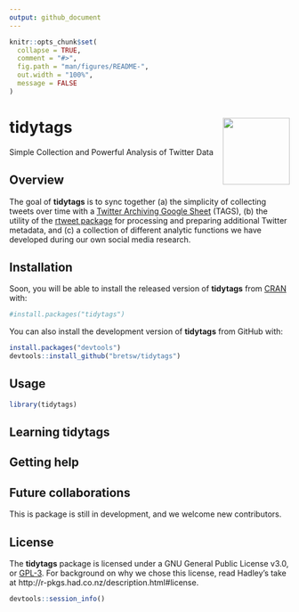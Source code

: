 ```yaml
---
output: github_document
---
```


<!-- README.md is generated from README.Rmd. Please edit that file -->

```r
knitr::opts_chunk$set(
  collapse = TRUE,
  comment = "#>",
  fig.path = "man/figures/README-",
  out.width = "100%",
  message = FALSE
)
```

# tidytags <img src="man/figures/tidytags-logo.png" align="right" width="120" />

Simple Collection and Powerful Analysis of Twitter Data

## Overview

The goal of **tidytags** is to sync together (a) the simplicity of collecting tweets over time with a [Twitter Archiving Google Sheet](https://tags.hawksey.info/) (TAGS), (b) the utility of the [rtweet package](https://rtweet.info/) for processing and preparing additional Twitter metadata, and (c) a collection of different analytic functions we have developed during our own social media research. 

## Installation

Soon, you will be able to install the released version of **tidytags** from [CRAN](https://CRAN.R-project.org) with:

```r
#install.packages("tidytags")
```

You can also install the development version of **tidytags** from GitHub with:

```r
install.packages("devtools")
devtools::install_github("bretsw/tidytags")
```

## Usage

```r
library(tidytags)


```

## Learning tidytags


## Getting help


## Future collaborations

This is package is still in development, and we welcome new contributors.

## License

The **tidytags** package is licensed under a GNU General Public License v3.0, or [GPL-3](https://choosealicense.com/licenses/lgpl-3.0/). For background on why we chose this license, read Hadley's take at http://r-pkgs.had.co.nz/description.html#license.

```r
devtools::session_info()
```
